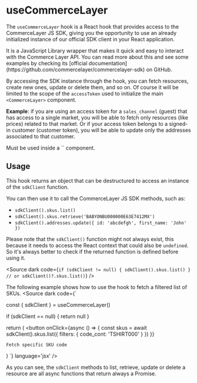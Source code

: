 
<Meta title='Hooks/useCommerceLayer' />

# useCommerceLayer

The `useCommerceLayer` hook is a React hook that provides access to the CommerceLayer JS SDK,
giving you the opportunity to use an already initialized instance of our official SDK client in your React application.


<span title="What is the Commerce Layer JS SDK?" type="info">
It is a JavaScript Library wrapper that makes it quick and easy to interact with the Commerce Layer API.
You can read more about this and see some examples by checking its [official documentation](https://github.com/commercelayer/commercelayer-sdk) on GitHub.
</span>

By accessing the SDK instance through the hook, you can fetch resources, create new ones, update or delete them, and so on.
Of course it will be limited to the scope of the `accessToken` used to initialize the main `<CommerceLayer>` component.

**Example**: if you are using an access token for a `sales_channel` (guest) that has access to a single market, you will be able to fetch only resources (like prices) related to that market.
Or if your access token belongs to a signed-in customer (customer token), you will be able to update only the addresses associated to that customer.

<span title="Requirements" type="warning">
Must be used inside a `<CommerceLayer>` component.
</span>


## Usage

This hook returns an object that can be destructured to access an instance of the `sdkClient` function.

You can then use it to call the CommerceLayer JS SDK methods, such as:
- `sdkClient().skus.list()`
- `sdkClient().skus.retrieve('BABYONBU000000E63E7412MX')`
- `sdkClient().addresses.update({ id: 'abcdefgh', first_name: 'John' })`

Please note that the `sdkClient()` function might not always exist, this because it needs to access the React context that could also be `undefined`.
So it's always better to check if the returned function is defined before using it.

<Source dark code={`
if (sdkClient != null) {
  sdkClient().skus.list()
} 
// or
sdkClient()?.skus.list()
`} />


The following example shows how to use the hook to fetch a filtered list of SKUs. 
<Source dark code={`

const { sdkClient } = useCommerceLayer()

if (sdkClient == null) {
  return null
}

return (
  <button onClick={async () => { 
      const skus = await sdkClient().skus.list({ filters: { code_cont: 'TSHIRT000' } })
    }}
  >
    Fetch specific SKU code
  </button>
)
`} language='jsx' />
 
As you can see, the `sdkClient` methods to list, retrieve, update or delete a resource are all async functions that return always a Promise.
